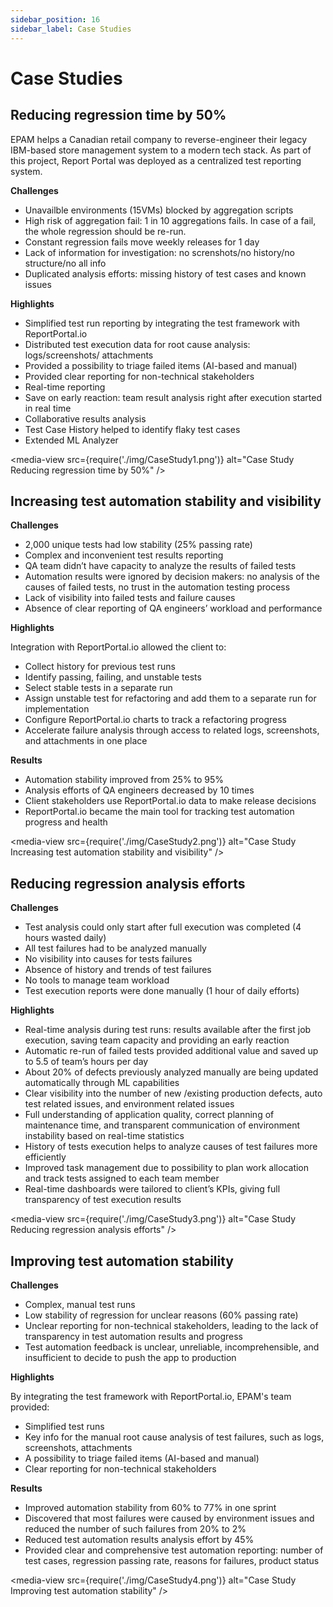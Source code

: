 ```yaml
---
sidebar_position: 16
sidebar_label: Case Studies
---
```


# Case Studies

## Reducing regression time by 50%

EPAM helps a Canadian retail company to reverse-engineer their legacy IBM-based store management system to a modern tech stack. As part of this project, Report Portal was deployed as a centralized test reporting system.

**Challenges**

- Unavailble environments (15VMs) blocked by aggregation scripts
- High risk of aggregation fail: 1 in 10 aggregations fails. In case of a fail, the whole regression should be re-run.
- Constant regression fails move weekly releases for 1 day
- Lack of information for investigation: no screnshots/no history/no structure/no all info
- Duplicated analysis efforts: missing history of test cases and known issues

**Highlights**

- Simplified test run reporting by integrating the test framework with ReportPortal.io
- Distributed test execution data for root cause analysis: logs/screenshots/ attachments
- Provided a possibility to triage failed items (AI-based and manual)
- Provided clear reporting for non-technical stakeholders
- Real-time reporting
- Save on early reaction: team result analysis right after execution started in real time
- Collaborative results analysis
- Test Case History helped to identify flaky test cases
- Extended ML Analyzer

<media-view src={require('./img/CaseStudy1.png')} alt="Case Study Reducing regression time by 50%" />

## Increasing test automation stability and visibility

**Challenges**

- 2,000 unique tests had low stability (25% passing rate)
- Complex and inconvenient test results reporting
- QA team didn’t have capacity to analyze the results of failed tests
- Automation results were ignored by decision makers: no analysis of the causes of failed tests, no trust in the automation testing process
- Lack of visibility into failed tests and failure causes
- Absence of clear reporting of QA engineers’ workload and performance

**Highlights**

Integration with ReportPortal.io allowed the client to:

- Collect history for previous test runs
- Identify passing, failing, and unstable tests
- Select stable tests in a separate run
- Assign unstable test for refactoring and add them to a separate run for implementation
- Configure ReportPortal.io charts to track a refactoring progress
- Accelerate failure analysis through access to related logs, screenshots, and attachments in one place

**Results**

- Automation stability improved from 25% to 95%
- Analysis efforts of QA engineers decreased by 10 times
- Client stakeholders use ReportPortal.io data to make release decisions
- ReportPortal.io became the main tool for tracking test automation progress and health

<media-view src={require('./img/CaseStudy2.png')} alt="Case Study Increasing test automation stability and visibility" />


## Reducing regression analysis efforts

**Challenges**

- Test analysis could only start after full execution was completed (4 hours wasted daily)
- All test failures had to be analyzed manually
- No visibility into causes for tests failures
- Absence of history and trends of test failures
- No tools to manage team workload
- Test execution reports were done manually (1 hour of daily efforts)

**Highlights**

- Real-time analysis during test runs: results available after the first job execution, saving team capacity and providing an early reaction
- Automatic re-run of failed tests provided additional value and saved up to 5.5 of team’s hours per day
- About 20% of defects previously analyzed manually are being updated automatically through ML capabilities
- Clear visibility into the number of new /existing production defects, auto test related issues, and environment related issues
- Full understanding of application quality, correct planning of maintenance time, and transparent communication of environment instability based on real-time statistics
- History of tests execution helps to analyze causes of test failures more efficiently
- Improved task management due to possibility to plan work allocation and track tests assigned to each team member
- Real-time dashboards were tailored to client’s KPIs, giving full transparency of test execution results

<media-view src={require('./img/CaseStudy3.png')} alt="Case Study Reducing regression analysis efforts" />


## Improving test automation stability

**Challenges**

- Complex, manual test runs
- Low stability of regression for unclear reasons (60% passing rate)
- Unclear reporting for non-technical stakeholders, leading to the lack of transparency in test automation results and progress
- Test automation feedback is unclear, unreliable, incomprehensible, and insufficient to decide to push the app to production

**Highlights**

By integrating the test framework with ReportPortal.io, EPAM's team provided:

- Simplified test runs
- Key info for the manual root cause analysis of test failures, such as logs, screenshots, attachments
- A possibility to triage failed items (AI-based and manual)
- Clear reporting for non-technical stakeholders

**Results**

- Improved automation stability from 60% to 77% in one sprint
- Discovered that most failures were caused by environment issues and reduced the number of such failures from 20% to 2%
- Reduced test automation results analysis effort by 45%
- Provided clear and comprehensive test automation reporting: number of test cases, regression passing rate, reasons for failures, product status

<media-view src={require('./img/CaseStudy4.png')} alt="Case Study Improving test automation stability" />
